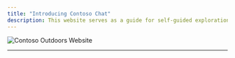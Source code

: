```yaml
---
title: "Introducing Contoso Chat"
description: This website serves as a guide for self-guided exploration of the Contoso Chat sample for code-first development of a custom copilot application on Azure AI Studio. Start by understanding the application scenario, then complete the workshop to build, evaluate, deploy, and test, a custom copilot on Azure AI.
---
```


![Contoso Outdoors Website](https://azure.github.io/Cloud-Native/assets/images/app-contoso-outdoors-2e49c3ff8b9705669d3e5f144b6aef09.png)

---


<LinkCard
  title="Customizing Starlight"
  description="Learn how to make your Starlight site your own with custom styles, fonts, and more."
  href="/guides/customization/">
  <Icon name="star" color="goldenrod" size="2rem" />
</LinkCard>


